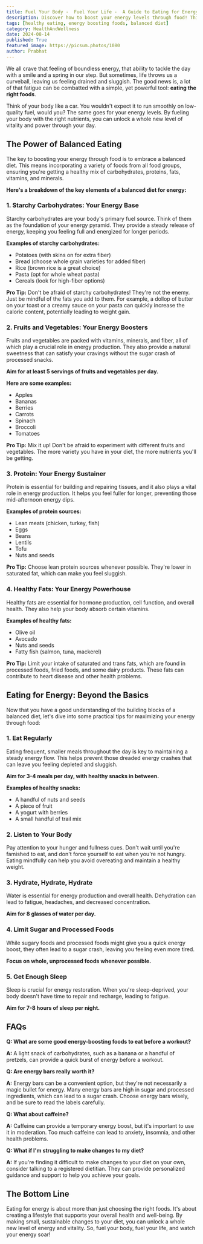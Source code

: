 ```yaml
---
title: Fuel Your Body -  Fuel Your Life -  A Guide to Eating for Energy
description: Discover how to boost your energy levels through food! This comprehensive guide explores the key elements of a balanced diet for energy, including starchy carbohydrates, fruits and vegetables, protein, healthy fats, and practical tips for maximizing your energy.
tags: [healthy eating, energy boosting foods, balanced diet]
category: HealthAndWellness
date: 2024-08-14
published: True
featured_image: https://picsum.photos/1080
author: Prabhat
---
```



We all crave that feeling of boundless energy, that ability to tackle the day with a smile and a spring in our step. But sometimes, life throws us a curveball, leaving us feeling drained and sluggish.  The good news is, a lot of that fatigue can be combatted with a simple, yet powerful tool:  **eating the right foods**.

Think of your body like a car. You wouldn't expect it to run smoothly on low-quality fuel, would you?  The same goes for your energy levels.  By fueling your body with the right nutrients, you can unlock a whole new level of vitality and power through your day.

## The Power of Balanced Eating

The key to boosting your energy through food is to embrace a balanced diet.  This means incorporating a variety of foods from all food groups, ensuring you're getting a healthy mix of carbohydrates, proteins, fats, vitamins, and minerals.

**Here's a breakdown of the key elements of a balanced diet for energy:**

### 1.  Starchy Carbohydrates: Your Energy Base

Starchy carbohydrates are your body's primary fuel source.  Think of them as the foundation of your energy pyramid.  They provide a steady release of energy, keeping you feeling full and energized for longer periods.

**Examples of starchy carbohydrates:**

* Potatoes (with skins on for extra fiber)
* Bread (choose whole grain varieties for added fiber)
* Rice (brown rice is a great choice)
* Pasta (opt for whole wheat pasta)
* Cereals (look for high-fiber options)

**Pro Tip:**  Don't be afraid of starchy carbohydrates!  They're not the enemy.  Just be mindful of the fats you add to them.  For example, a dollop of butter on your toast or a creamy sauce on your pasta can quickly increase the calorie content, potentially leading to weight gain.

### 2.  Fruits and Vegetables: Your Energy Boosters

Fruits and vegetables are packed with vitamins, minerals, and fiber, all of which play a crucial role in energy production.  They also provide a natural sweetness that can satisfy your cravings without the sugar crash of processed snacks.

**Aim for at least 5 servings of fruits and vegetables per day.**

**Here are some examples:**

* Apples
* Bananas
* Berries
* Carrots
* Spinach
* Broccoli
* Tomatoes

**Pro Tip:**  Mix it up!  Don't be afraid to experiment with different fruits and vegetables.  The more variety you have in your diet, the more nutrients you'll be getting.

### 3.  Protein: Your Energy Sustainer

Protein is essential for building and repairing tissues, and it also plays a vital role in energy production.  It helps you feel fuller for longer, preventing those mid-afternoon energy dips.

**Examples of protein sources:**

* Lean meats (chicken, turkey, fish)
* Eggs
* Beans
* Lentils
* Tofu
* Nuts and seeds

**Pro Tip:**  Choose lean protein sources whenever possible.  They're lower in saturated fat, which can make you feel sluggish.

### 4.  Healthy Fats: Your Energy Powerhouse

Healthy fats are essential for hormone production, cell function, and overall health.  They also help your body absorb certain vitamins.

**Examples of healthy fats:**

* Olive oil
* Avocado
* Nuts and seeds
* Fatty fish (salmon, tuna, mackerel)

**Pro Tip:**  Limit your intake of saturated and trans fats, which are found in processed foods, fried foods, and some dairy products.  These fats can contribute to heart disease and other health problems.

##  Eating for Energy:  Beyond the Basics

Now that you have a good understanding of the building blocks of a balanced diet, let's dive into some practical tips for maximizing your energy through food:

### 1.  Eat Regularly

Eating frequent, smaller meals throughout the day is key to maintaining a steady energy flow.  This helps prevent those dreaded energy crashes that can leave you feeling depleted and sluggish.

**Aim for 3-4 meals per day, with healthy snacks in between.**

**Examples of healthy snacks:**

* A handful of nuts and seeds
* A piece of fruit
* A yogurt with berries
* A small handful of trail mix

### 2.  Listen to Your Body

Pay attention to your hunger and fullness cues.  Don't wait until you're famished to eat, and don't force yourself to eat when you're not hungry.  Eating mindfully can help you avoid overeating and maintain a healthy weight.

### 3.  Hydrate, Hydrate, Hydrate

Water is essential for energy production and overall health.  Dehydration can lead to fatigue, headaches, and decreased concentration.

**Aim for 8 glasses of water per day.**

### 4.  Limit Sugar and Processed Foods

While sugary foods and processed foods might give you a quick energy boost, they often lead to a sugar crash, leaving you feeling even more tired.

**Focus on whole, unprocessed foods whenever possible.**

### 5.  Get Enough Sleep

Sleep is crucial for energy restoration.  When you're sleep-deprived, your body doesn't have time to repair and recharge, leading to fatigue.

**Aim for 7-8 hours of sleep per night.**

##  FAQs

**Q:  What are some good energy-boosting foods to eat before a workout?**

**A:**  A light snack of carbohydrates, such as a banana or a handful of pretzels, can provide a quick burst of energy before a workout.

**Q:  Are energy bars really worth it?**

**A:**  Energy bars can be a convenient option, but they're not necessarily a magic bullet for energy.  Many energy bars are high in sugar and processed ingredients, which can lead to a sugar crash.  Choose energy bars wisely, and be sure to read the labels carefully.

**Q:  What about caffeine?**

**A:**  Caffeine can provide a temporary energy boost, but it's important to use it in moderation.  Too much caffeine can lead to anxiety, insomnia, and other health problems.

**Q:  What if I'm struggling to make changes to my diet?**

**A:**  If you're finding it difficult to make changes to your diet on your own, consider talking to a registered dietitian.  They can provide personalized guidance and support to help you achieve your goals.

##  The Bottom Line

Eating for energy is about more than just choosing the right foods.  It's about creating a lifestyle that supports your overall health and well-being.  By making small, sustainable changes to your diet, you can unlock a whole new level of energy and vitality.  So, fuel your body, fuel your life, and watch your energy soar!
